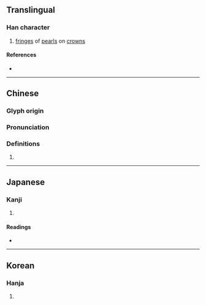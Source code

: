 {{also|㐬}}
{{character info}}
==Translingual==

===Han character===
{{Han char|rn=70|rad=方|as=09|sn=13|four=08213|canj=YSOYU|ids=⿸𭤨㐬}}

# [[fringe]]s of [[pearl]]s on [[crown]]s

====References====
* {{Han ref|kx=0484.180|dkj=13676|dj=0846.170|hdz=32183.100|uh=65D2|ud=26066|bh=D97E|bd=55678}}

----

==Chinese==
{{zh-forms|alt=㐬}}

===Glyph origin===
{{Han etym}}

===Pronunciation===
{{zh-pron
|m=liú
|c=lau4
|h=pfs=
|md=
|mn=liû
|w=
|mc=
|oc=y
|cat=
}}

===Definitions===
{{zh-hanzi}}

# {{rfdef|zh}}

----

==Japanese==

===Kanji===
{{ja-kanji|grade=|rs=方09}}

# {{rfdef|ja|sort=方09}}

====Readings====
* {{ja-readings|on=[[りゅう]] (ryū)|kun=[[はたあし]] (hataashi)}}

----

==Korean==

===Hanja===
{{ko-hanja|hangeul=[[류]]>[[유]]|eumhun=|rv=ryu>yu|mr=ryu>yu|y=lyu>yu}}

# {{rfdef|ko|sort=方09}}